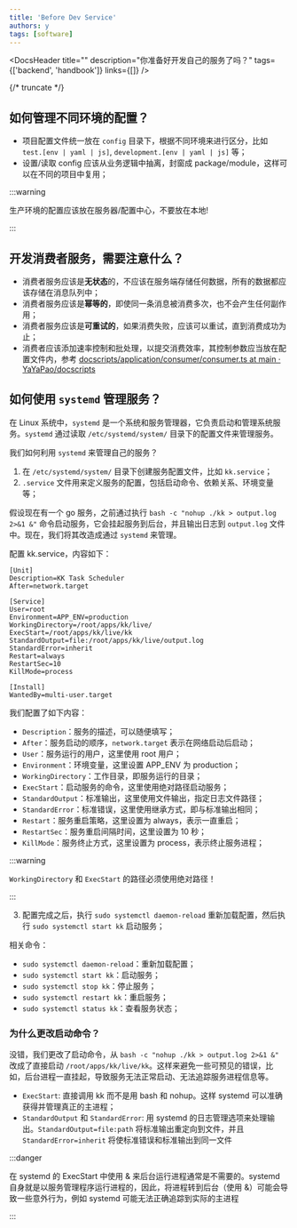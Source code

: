 ```yaml
---
title: 'Before Dev Service'
authors: y
tags: [software]
---
```



<DocsHeader
  title=""
  description="你准备好开发自己的服务了吗？"
  tags={['backend', 'handbook']}
  links={[]}
/>

{/* truncate */}

## 如何管理不同环境的配置？

- 项目配置文件统一放在 `config` 目录下，根据不同环境来进行区分，比如 `test.[env | yaml | js]`, `development.[env | yaml | js]` 等；
- 设置/读取 config 应该从业务逻辑中抽离，封窗成 package/module，这样可以在不同的项目中复用；

:::warning

生产环境的配置应该放在服务器/配置中心，不要放在本地!

:::

## 开发消费者服务，需要注意什么？

- 消费者服务应该是**无状态**的，不应该在服务端存储任何数据，所有的数据都应该存储在消息队列中；
- 消费者服务应该是**幂等的**，即使同一条消息被消费多次，也不会产生任何副作用；
- 消费者服务应该是**可重试的**，如果消费失败，应该可以重试，直到消费成功为止；
- 消费者应该添加速率控制和批处理，以提交消费效率，其控制参数应当放在配置文件内，参考 [docscripts/application/consumer/consumer.ts at main · YaYaPao/docscripts](https://github.com/YaYaPao/docscripts/blob/main/application/consumer/consumer.ts)

## 如何使用 `systemd` 管理服务？

在 Linux 系统中，`systemd` 是一个系统和服务管理器，它负责启动和管理系统服务。`systemd` 通过读取 `/etc/systemd/system/` 目录下的配置文件来管理服务。

我们如何利用 `systemd` 来管理自己的服务？

1. 在 `/etc/systemd/system/` 目录下创建服务配置文件，比如 `kk.service`；
2. `.service` 文件用来定义服务的配置，包括启动命令、依赖关系、环境变量等；

假设现在有一个 go 服务，之前通过执行 `bash -c "nohup ./kk > output.log 2>&1 &"` 命令启动服务，它会挂起服务到后台，并且输出日志到 `output.log` 文件中。现在，我们将其改造成通过 `systemd` 来管理。

配置 kk.service，内容如下：

```
[Unit]
Description=KK Task Scheduler
After=network.target

[Service]
User=root
Environment=APP_ENV=production
WorkingDirectory=/root/apps/kk/live/
ExecStart=/root/apps/kk/live/kk
StandardOutput=file:/root/apps/kk/live/output.log
StandardError=inherit
Restart=always
RestartSec=10
KillMode=process

[Install]
WantedBy=multi-user.target
```

我们配置了如下内容：

- `Description`：服务的描述，可以随便填写；
- `After`：服务启动的顺序，`network.target` 表示在网络启动后启动；
- `User`：服务运行的用户，这里使用 root 用户；
- `Environment`：环境变量，这里设置 APP_ENV 为 production；
- `WorkingDirectory`：工作目录，即服务运行的目录；
- `ExecStart`：启动服务的命令，这里使用绝对路径启动服务；
- `StandardOutput`：标准输出，这里使用文件输出，指定日志文件路径；
- `StandardError`：标准错误，这里使用继承方式，即与标准输出相同；
- `Restart`：服务重启策略，这里设置为 always，表示一直重启；
- `RestartSec`：服务重启间隔时间，这里设置为 10 秒；
- `KillMode`：服务终止方式，这里设置为 process，表示终止服务进程；

:::warning

`WorkingDirectory` 和 `ExecStart` 的路径必须使用绝对路径！

:::

3. 配置完成之后，执行 `sudo systemctl daemon-reload` 重新加载配置，然后执行 `sudo systemctl start kk` 启动服务；

相关命令：

- `sudo systemctl daemon-reload`：重新加载配置；
- `sudo systemctl start kk`：启动服务；
- `sudo systemctl stop kk`：停止服务；
- `sudo systemctl restart kk`：重启服务；
- `sudo systemctl status kk`：查看服务状态；

### 为什么更改启动命令？

没错，我们更改了启动命令，从 `bash -c "nohup ./kk > output.log 2>&1 &"` 改成了直接启动 `/root/apps/kk/live/kk`。这样来避免一些可预见的错误，比如，后台进程一直挂起，导致服务无法正常启动、无法追踪服务进程信息等。

- `ExecStart`: 直接调用 kk 而不是用 bash 和 nohup。这样 systemd 可以准确获得并管理真正的主进程；
- `StandardOutput` 和 `StandardError`: 用 systemd 的日志管理选项来处理输出。`StandardOutput=file:path` 将标准输出重定向到文件，并且 `StandardError=inherit` 将使标准错误和标准输出到同一文件

:::danger

在 systemd 的 ExecStart 中使用 & 来后台运行进程通常是不需要的。systemd 自身就是以服务管理程序运行进程的，因此，将进程转到后台（使用 &）可能会导致一些意外行为，例如 systemd 可能无法正确追踪到实际的主进程

:::
